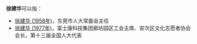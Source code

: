 '''徐建华'''可以指：
* [[徐建华_(1958年)|徐建华 (1958年)]]，东莞市人大常委会主任
* [[徐建华_(1977年)|徐建华 (1977年)]]，富士康科技集团廊坊园区工会主席、安次区文化志愿者协会会长，第十三届全国人大代表

{{disambig}}
